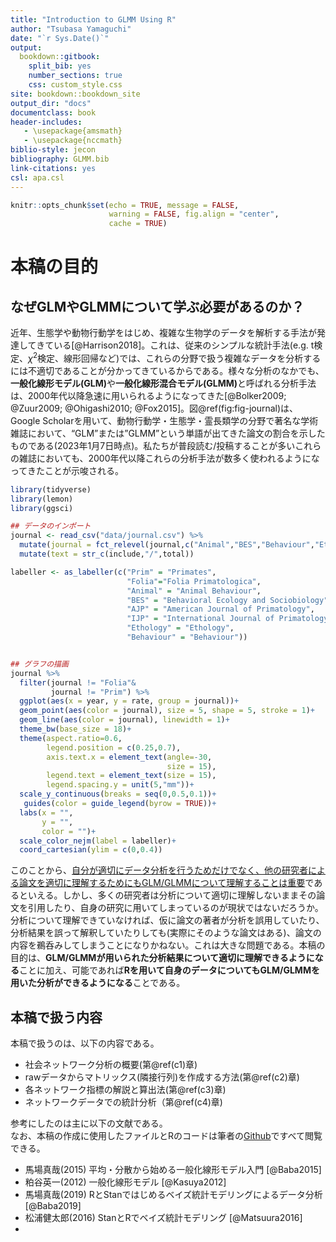 ```yaml
--- 
title: "Introduction to GLMM Using R"
author: "Tsubasa Yamaguchi"
date: "`r Sys.Date()`"
output: 
  bookdown::gitbook:
    split_bib: yes  
    number_sections: true    
    css: custom_style.css   
site: bookdown::bookdown_site  
output_dir: "docs"  
documentclass: book  
header-includes:
   - \usepackage{amsmath}
   - \usepackage{nccmath}
biblio-style: jecon    
bibliography: GLMM.bib   
link-citations: yes
csl: apa.csl
---
```


```r
knitr::opts_chunk$set(echo = TRUE, message = FALSE,
                      warning = FALSE, fig.align = "center",
                      cache = TRUE)
```

# 本稿の目的 {-}   
## なぜGLMやGLMMについて学ぶ必要があるのか？ {-}   
近年、生態学や動物行動学をはじめ、複雑な生物学のデータを解析する手法が発達してきている[@Harrison2018]。これは、従来のシンプルな統計手法(e.g. t検定、$\chi ^2$検定、線形回帰など)では、これらの分野で扱う複雑なデータを分析するには不適切であることが分かってきているからである。様々な分析のなかでも、**一般化線形モデル(GLM)**や**一般化線形混合モデル(GLMM)**と呼ばれる分析手法は、2000年代以降急速に用いられるようになってきた[@Bolker2009; @Zuur2009; @Ohigashi2010; @Fox2015]。図\@ref(fig:fig-journal)は、Google Scholarを用いて、動物行動学・生態学・霊長類学の分野で著名な学術雑誌において、"GLM"または"GLMM"という単語が出てきた論文の割合を示したものである(2023年1月7日時点)。私たちが普段読む/投稿することが多いこれらの雑誌においても、2000年代以降これらの分析手法が数多く使われるようになってきたことが示唆される。

```r
library(tidyverse)
library(lemon)
library(ggsci)

## データのインポート
journal <- read_csv("data/journal.csv") %>% 
  mutate(journal = fct_relevel(journal,c("Animal","BES","Behaviour","Ethology","AJP","IJP","Prim","Folia"))) %>% 
  mutate(text = str_c(include,"/",total))

labeller <- as_labeller(c("Prim" = "Primates",
                          "Folia"="Folia Primatologica",
                          "Animal" = "Animal Behaviour",
                          "BES" = "Behavioral Ecology and Sociobiology",
                          "AJP" = "American Journal of Primatology",
                          "IJP" = "International Journal of Primatology",
                          "Ethology" = "Ethology",
                          "Behaviour" = "Behaviour"))


## グラフの描画
journal %>% 
  filter(journal != "Folia"&
         journal != "Prim") %>% 
  ggplot(aes(x = year, y = rate, group = journal))+
  geom_point(aes(color = journal), size = 5, shape = 5, stroke = 1)+
  geom_line(aes(color = journal), linewidth = 1)+
  theme_bw(base_size = 18)+
  theme(aspect.ratio=0.6,
        legend.position = c(0.25,0.7),
        axis.text.x = element_text(angle=-30,
                                   size = 15),
        legend.text = element_text(size = 15),
        legend.spacing.y = unit(5,"mm"))+
  scale_y_continuous(breaks = seq(0,0.5,0.1))+
   guides(color = guide_legend(byrow = TRUE))+
  labs(x = "",
       y = "",
       color = "")+
  scale_color_nejm(label = labeller)+
  coord_cartesian(ylim = c(0,0.4))
```

このことから、<u>自分が適切にデータ分析を行うためだけでなく、他の研究者による論文を適切に理解するためにもGLM/GLMMについて理解することは重要</u>であるといえる。しかし、多くの研究者は分析について適切に理解しないままその論文を引用したり、自身の研究に用いてしまっているのが現状ではないだろうか。分析について理解できていなければ、仮に論文の著者が分析を誤用していたり、分析結果を誤って解釈していたりしても(実際にそのような論文はある)、論文の内容を鵜呑みしてしまうことになりかねない。これは大きな問題である。本稿の目的は、**GLM/GLMMが用いられた分析結果について適切に理解できるようになる**ことに加え、可能であれば**Rを用いて自身のデータについてもGLM/GLMMを用いた分析ができるようになる**ことである。  

## 本稿で扱う内容 {-}  
本稿で扱うのは、以下の内容である。

- 社会ネットワーク分析の概要(第\@ref(c1)章)
- rawデータからマトリックス(隣接行列)を作成する方法(第\@ref(c2)章)  
- 各ネットワーク指標の解説と算出法(第\@ref(c3)章)   
- ネットワークデータでの統計分析（第\@ref(c4)章)  

参考にしたのは主に以下の文献である。  
なお、本稿の作成に使用したファイルとRのコードは筆者の[Github](https://github.com/TsubasaYamaguchi-jinrui/GLMM_nyumon)ですべて閲覧できる。  

- 馬場真哉(2015) 平均・分散から始める一般化線形モデル入門 [@Baba2015]  
- 粕谷英一(2012) 一般化線形モデル [@Kasuya2012]  
- 馬場真哉(2019) RとStanではじめるベイズ統計モデリングによるデータ分析 [@Baba2019]    
- 松浦健太郎(2016) StanとRでベイズ統計モデリング [@Matsuura2016]   
- 



